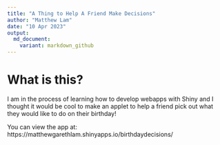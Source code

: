 ```yaml
---
title: "A Thing to Help A Friend Make Decisions"
author: "Matthew Lam"
date: "10 Apr 2023"
output:
  md_document:
    variant: markdown_github
---
```


# What is this? 
I am in the process of learning how to develop webapps with Shiny and I thought it would be cool to make an applet to help a friend pick out what they would like to do on their birthday! 

You can view the app at: https://matthewgarethlam.shinyapps.io/birthdaydecisions/